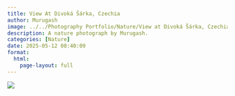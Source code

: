 ```yaml
---
title: View At Divoká Šárka, Czechia
author: Murugash
image: ../../Photography Portfolio/Nature/View at Divoká Šárka, Czechia.jpg
description: A nature photograph by Murugash.
categories: [Nature]
date: 2025-05-12 08:40:09
format:
  html:
    page-layout: full
---
```


![](../../Photography Portfolio/Nature/View at Divoká Šárka, Czechia.jpg)
